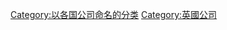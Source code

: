 {{Wikipedia category|hidden=yes|container=yes}}
{{Eponymous category}}

[[Category:以各国公司命名的分类|Category:以各国公司命名的分类]]
[[Category:英國公司|Category:英國公司]]